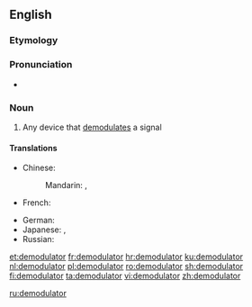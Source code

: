 ==English==

===Etymology===
{{suffix|demodulate|or|lang=en}}

===Pronunciation===
* {{a|UK}} {{IPA|/dɪˈmɒdʃəleɪtə(ɹ)/|lang=en}}

===Noun===
{{en-noun}}

# Any device that [[demodulate]]s a signal

====Translations====
{{trans-top|any device that demodulates a signal}}
* Chinese:
*: Mandarin: {{t|cmn|解調器|sc=Hani}}, {{t|cmn|解调器|tr=jiětiáoqì|sc=Hani}}
* French: {{t+|fr|démodulateur|m}}
{{trans-mid}}
* German: {{t|de|Demodulator|m}}
* Japanese: {{t|ja|復調器|tr=ふくちょうき, fukuchōki|sc=Jpan}}, {{t|ja|デモジュレータ|tr=demojurēta|sc=Jpan}}
* Russian: {{t+|ru|демодуля́тор|m|sc=Cyrl}}
{{trans-bottom}}

[[et:demodulator]]
[[fr:demodulator]]
[[hr:demodulator]]
[[ku:demodulator]]
[[nl:demodulator]]
[[pl:demodulator]]
[[ro:demodulator]]
[[sh:demodulator]]
[[fi:demodulator]]
[[ta:demodulator]]
[[vi:demodulator]]
[[zh:demodulator]]

[[ru:demodulator]]